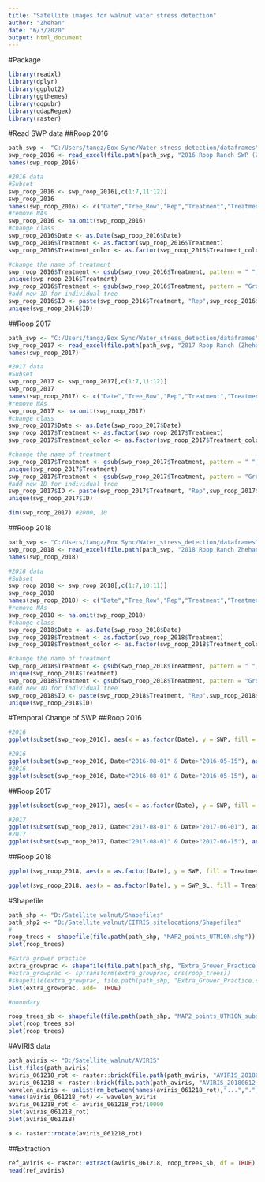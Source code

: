 ```yaml
---
title: "Satellite images for walnut water stress detection"
author: "Zhehan"
date: "6/3/2020"
output: html_document
---
```


#Package
```r
library(readxl)
library(dplyr)
library(ggplot2)
library(ggthemes)
library(ggpubr)
library(qdapRegex)
library(raster)
```

#Read SWP data
##Roop 2016
```r
path_swp <- "C:/Users/tangz/Box Sync/Water_stress_detection/dataframes"
swp_roop_2016 <- read_excel(file.path(path_swp, "2016 Roop Ranch SWP (Zhehan) Data Spreadsheet.xlsx"))
names(swp_roop_2016)

#2016 data
#Subset
swp_roop_2016 <- swp_roop_2016[,c(1:7,11:12)]
swp_roop_2016
names(swp_roop_2016) <- c("Date","Tree_Row","Rep","Treatment","Treatment_color","Tree_Num","SWP","Baseline","SWP_BL")
#remove NAs
swp_roop_2016 <- na.omit(swp_roop_2016)
#change class
swp_roop_2016$Date <- as.Date(swp_roop_2016$Date)
swp_roop_2016$Treatment <- as.factor(swp_roop_2016$Treatment)
swp_roop_2016$Treatment_color <- as.factor(swp_roop_2016$Treatment_color)

#change the name of treatment
swp_roop_2016$Treatment <- gsub(swp_roop_2016$Treatment, pattern = " ", replacement = "_")
unique(swp_roop_2016$Treatment)
swp_roop_2016$Treatment <- gsub(swp_roop_2016$Treatment, pattern = "Grower_Practice", replacement = "0_bar_below")
#add new ID for individual tree
swp_roop_2016$ID <- paste(swp_roop_2016$Treatment, "Rep",swp_roop_2016$Rep,"Tree",swp_roop_2016$Tree_Num,sep = "_")
unique(swp_roop_2016$ID)
```
##Roop 2017
```r
path_swp <- "C:/Users/tangz/Box Sync/Water_stress_detection/dataframes"
swp_roop_2017 <- read_excel(file.path(path_swp, "2017 Roop Ranch (Zhehan Tang) SWP Data Spreadsheet.xlsx"))
names(swp_roop_2017)

#2017 data
#Subset
swp_roop_2017 <- swp_roop_2017[,c(1:7,11:12)]
swp_roop_2017
names(swp_roop_2017) <- c("Date","Tree_Row","Rep","Treatment","Treatment_color","Tree_Num","SWP","Baseline","SWP_BL")
#remove NAs
swp_roop_2017 <- na.omit(swp_roop_2017)
#change class
swp_roop_2017$Date <- as.Date(swp_roop_2017$Date)
swp_roop_2017$Treatment <- as.factor(swp_roop_2017$Treatment)
swp_roop_2017$Treatment_color <- as.factor(swp_roop_2017$Treatment_color)

#change the name of treatment
swp_roop_2017$Treatment <- gsub(swp_roop_2017$Treatment, pattern = " ", replacement = "_")
unique(swp_roop_2017$Treatment)
swp_roop_2017$Treatment <- gsub(swp_roop_2017$Treatment, pattern = "Grower_Practice", replacement = "0_bar_below")
#add new ID for individual tree
swp_roop_2017$ID <- paste(swp_roop_2017$Treatment, "Rep",swp_roop_2017$Rep,"Tree",swp_roop_2017$Tree_Num,sep = "_")
unique(swp_roop_2017$ID)

dim(swp_roop_2017) #2000, 10
```
##Roop 2018
```r
path_swp <- "C:/Users/tangz/Box Sync/Water_stress_detection/dataframes"
swp_roop_2018 <- read_excel(file.path(path_swp, "2018 Roop Ranch Zhehan SWP.xlsx"))
names(swp_roop_2018)

#2018 data
#Subset
swp_roop_2018 <- swp_roop_2018[,c(1:7,10:11)]
swp_roop_2018
names(swp_roop_2018) <- c("Date","Tree_Row","Rep","Treatment","Treatment_color","Tree_Num","SWP","Baseline","SWP_BL")
#remove NAs
swp_roop_2018 <- na.omit(swp_roop_2018)
#change class
swp_roop_2018$Date <- as.Date(swp_roop_2018$Date)
swp_roop_2018$Treatment <- as.factor(swp_roop_2018$Treatment)
swp_roop_2018$Treatment_color <- as.factor(swp_roop_2018$Treatment_color)

#change the name of treatment
swp_roop_2018$Treatment <- gsub(swp_roop_2018$Treatment, pattern = " ", replacement = "_")
unique(swp_roop_2018$Treatment)
swp_roop_2018$Treatment <- gsub(swp_roop_2018$Treatment, pattern = "Grower_Practice", replacement = "0_bar_below")
#add new ID for individual tree
swp_roop_2018$ID <- paste(swp_roop_2018$Treatment, "Rep",swp_roop_2018$Rep,"Tree",swp_roop_2018$Tree_Num,sep = "_")
unique(swp_roop_2018$ID)

```



#Temporal Change of SWP 
##Roop 2016
```r
#2016 
ggplot(subset(swp_roop_2016), aes(x = as.factor(Date), y = SWP, fill = Treatment)) + geom_boxplot() + theme_pubr(base_family = "serif", base_size = 14, border = TRUE, legend = "bottom") + scale_fill_tableau() + xlab("Date") + ylab("Stem Water Potential (Bars)")

#2016
ggplot(subset(swp_roop_2016, Date<"2016-08-01" & Date>"2016-05-15"), aes(x = as.factor(Date), y = SWP, fill = Treatment)) + geom_boxplot() + theme_pubr(base_family = "serif", base_size = 14, border = TRUE, legend = "bottom") + scale_fill_tableau() + xlab("Date") + ylab("Stem Water Potential (Bars)")
#2016
ggplot(subset(swp_roop_2016, Date<"2016-08-01" & Date>"2016-05-15"), aes(x = as.factor(Date), y = SWP_BL, fill = Treatment)) + geom_boxplot() + theme_pubr(base_family = "serif", base_size = 14, border = TRUE, legend = "bottom") + scale_fill_tableau() + xlab("Date") + ylab("SWP - Baseline (Bars)")

```
##Roop 2017
```r
ggplot(subset(swp_roop_2017), aes(x = as.factor(Date), y = SWP, fill = Treatment)) + geom_boxplot() + theme_pubr(base_family = "serif", base_size = 14, border = TRUE, legend = "bottom") + scale_fill_tableau() + xlab("Date") + ylab("Stem Water Potential (Bars)")

#2017
ggplot(subset(swp_roop_2017, Date<"2017-08-01" & Date>"2017-06-01"), aes(x = as.factor(Date), y = SWP, fill = Treatment)) + geom_boxplot() + theme_pubr(base_family = "serif", base_size = 14, border = TRUE, legend = "bottom") + scale_fill_tableau() + xlab("Date") + ylab("Stem Water Potential (Bars)")
#2017
ggplot(subset(swp_roop_2017, Date<"2017-08-01" & Date>"2017-06-15"), aes(x = as.factor(Date), y = SWP_BL, fill = Treatment)) + geom_boxplot() + theme_pubr(base_family = "serif", base_size = 14, border = TRUE, legend = "bottom") + scale_fill_tableau() + xlab("Date") + ylab("SWP - Baseline (Bars)")

```

##Roop 2018
```r
ggplot(swp_roop_2018, aes(x = as.factor(Date), y = SWP, fill = Treatment)) + geom_boxplot() + theme_pubr(base_family = "serif", base_size = 14, border = TRUE, legend = "bottom") + scale_fill_tableau() + xlab("Date") + ylab("Stem Water Potential (Bars)")

ggplot(swp_roop_2018, aes(x = as.factor(Date), y = SWP_BL, fill = Treatment)) + geom_boxplot() + theme_pubr(base_family = "serif", base_size = 14, border = TRUE, legend = "bottom") + scale_fill_tableau() + xlab("Date") + ylab("SWP - Baseline (Bars)")

```

#Shapefile
```r
path_shp <- "D:/Satellite_walnut/Shapefiles"
path_shp2 <- "D:/Satellite_walnut/CITRIS_sitelocations/Shapefiles"
#
roop_trees <- shapefile(file.path(path_shp, "MAP2_points_UTM10N.shp"))
plot(roop_trees)

#Extra grower practice
extra_growprac <- shapefile(file.path(path_shp, "Extra_Grower_Practice.shp"))
#extra_growprac <- spTransform(extra_growprac, crs(roop_trees))
#shapefile(extra_growprac, file.path(path_shp, "Extra_Grower_Practice.shp"))
plot(extra_growprac, add=  TRUE)

#boundary

roop_trees_sb <- shapefile(file.path(path_shp, "MAP2_points_UTM10N_subset.shp"))
plot(roop_trees_sb)
plot(roop_trees)
```


#AVIRIS data
```r
path_aviris <- "D:/Satellite_walnut/AVIRIS"
list.files(path_aviris)
aviris_061218_rot <- raster::brick(file.path(path_aviris, "AVIRIS_20180612.dat"))
aviris_061218 <- raster::brick(file.path(path_aviris, "AVIRIS_20180612_rotateback.dat"))
wavelen_aviris <- unlist(rm_between(names(aviris_061218_rot),"...",".",extract=TRUE))
names(aviris_061218_rot) <- wavelen_aviris
aviris_061218_rot <- aviris_061218_rot/10000
plot(aviris_061218_rot)
plot(aviris_061218)

a <- raster::rotate(aviris_061218_rot)
```
##Extraction 
```r
ref_aviris <- raster::extract(aviris_061218, roop_trees_sb, df = TRUE)
head(ref_aviris)


```

